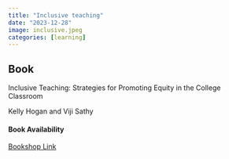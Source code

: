 ```yaml
---
title: "Inclusive teaching"
date: "2023-12-28"
image: inclusive.jpeg
categories: [learning]
---
```


::: {.callout-tip icon="false"}
## Book

Inclusive Teaching: Strategies for Promoting Equity in the College Classroom

Kelly Hogan and Viji Sathy

#### Book Availability

[Bookshop Link](https://bookshop.org/p/books/inclusive-teaching-strategies-for-promoting-equity-in-the-college-classroom-kelly-a-hogan/18414443?ean=9781952271632&next=t)
:::
